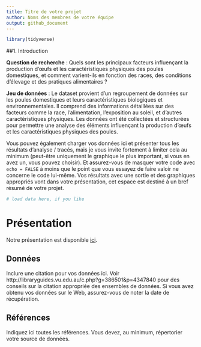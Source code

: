 ---
title: Titre de votre projet
author: Noms des membres de votre équipe
output: github_document
---

```{r}
library(tidyverse)
```
##1. Introduction

**Question de recherche** : Quels sont les principaux facteurs influençant la production d'œufs et les caractéristiques physiques des poules domestiques, et comment varient-ils en fonction des races, des conditions d’élevage et des pratiques alimentaires ?

**Jeu de données** : Le dataset provient d’un regroupement de données sur les poules domestiques et leurs caractéristiques biologiques et environnementales. Il comprend des informations détaillées sur des facteurs comme la race, l’alimentation, l’exposition au soleil, et d’autres caractéristiques physiques. Les données ont été collectées et structurées pour permettre une analyse des éléments influençant la production d'œufs et les caractéristiques physiques des poules.


Vous pouvez également charger vos données ici et présenter tous les résultats d'analyse / tracés, mais je vous invite fortement à limiter cela au minimum (peut-être uniquement le graphique le plus important, si vous en avez un, vous pouvez choisir).
Et assurez-vous de masquer votre code avec `echo = FALSE` à moins que le point que vous essayez de faire valoir ne concerne le code lui-même.
Vos résultats avec une sortie et des graphiques appropriés vont dans votre présentation, cet espace est destiné à un bref résumé de votre projet.

```{r load-data, echo = FALSE}
# load data here, if you like
```

# Présentation

Notre présentation est disponible [ici](presentation/presentation.html).

## Données

Inclure une citation pour vos données ici.
Voir http://libraryguides.vu.edu.au/c.php?g=386501&p=4347840 pour des conseils sur la citation appropriée des ensembles de données.
Si vous avez obtenu vos données sur le Web, assurez-vous de noter la date de récupération.

## Références

Indiquez ici toutes les références. Vous devez, au minimum, répertorier votre source de données.

